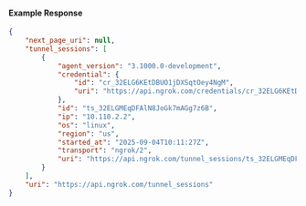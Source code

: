 #### Example Response

```json
{
	"next_page_uri": null,
	"tunnel_sessions": [
		{
			"agent_version": "3.1000.0-development",
			"credential": {
				"id": "cr_32ELG6KEtDBUO1jDXSqtOey4NgM",
				"uri": "https://api.ngrok.com/credentials/cr_32ELG6KEtDBUO1jDXSqtOey4NgM"
			},
			"id": "ts_32ELGMEqDFAlN8JoGk7mAGg7z6B",
			"ip": "10.110.2.2",
			"os": "linux",
			"region": "us",
			"started_at": "2025-09-04T10:11:27Z",
			"transport": "ngrok/2",
			"uri": "https://api.ngrok.com/tunnel_sessions/ts_32ELGMEqDFAlN8JoGk7mAGg7z6B"
		}
	],
	"uri": "https://api.ngrok.com/tunnel_sessions"
}
```
